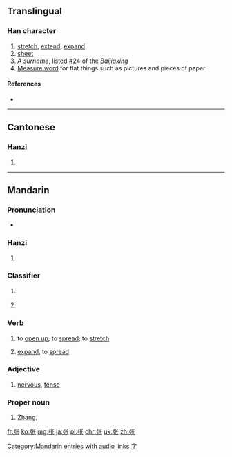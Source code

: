{{also|張}}
==Translingual==

===Han character===
{{Han char|rn=57|rad=弓|as=04|sn=7|four=|canj=弓心人 (NPO)|ids=⿰[[弓]][[长]]}}

# [[stretch]], [[extend]], [[expand]]
# [[sheet]]
# ''A [[surname]]'', listed #24 of the ''[[:w:Baijiaxing|Baijiaxing]]''
# [[:w:Measure word|Measure word]] for flat things such as pictures and pieces of paper

====References====
* {{Han ref|kx=0357.211|hdz=20992.060|uh=5F20|ud=24352}}

----

==Cantonese==

===Hanzi===
{{yue-hanzi|jyut=zoeng1|y=jeung1|tra=張}}

# {{defn|lang=yue|sort=弓04}}

----

==Mandarin==

===Pronunciation===
* {{audio|zh-zhāng.ogg|audio|lang=cmn}}

===Hanzi===
{{cmn-hanzi|tra=張|pin=[[zhāng]] ([[zhang1]]), [[Zhāng]] ([[Zhang1]]), [[zhàng]] ([[zhang4]])|wg=chang<sup>1</sup>, Chang<sup>1</sup>, chang<sup>4</sup>}}

# {{defn|lang=cmn|sort=弓04}}

===Classifier===
{{cmn-cls|s|pin=zhāng|sort=zhang1|tra=張|sim=张}}

# {{non-gloss definition|classifier for for flat things}}
#: {{zh-usex|一 张 地图|a map|link=y}}
#: {{zh-usex|一 张 桌子|a table|link=y}}
# {{non-gloss definition|classifier for votes}}

===Verb===
{{cmn-verb|s|pin=zhāng|sort=zhang1|tra=張|sim=张}}

# to [[open up]]; to [[spread]]; to [[stretch]]
#: {{zh-usex|张开|to open up, to spread|link=y}}
#: {{zh-usex|张口|to gape, to yawn|link=y}}
# [[expand]], to [[spread]]
#: {{zh-usex|扩张|to expand, expansion|link=y}}
#: {{zh-usex|声张|to make public, to disclose|link=y}}

===Adjective===
{{cmn-adj|s|pin=zhāng|sort=zhang1|tra=張|sim=张}}

# [[nervous]], [[tense]]
#: {{zh-usex|紧张|nervous|link=y}}
#: {{zh-usex|张力|tension|link=y}}

===Proper noun===
{{cmn-proper noun|s|pin=zhāng|sort=zhang1|tra=張|sim=张}}

# {{surname|lang=cmn}} [[Zhang]], {{non-gloss definition|listed #24 of the ''[[:w:Baijiaxing|Baijiaxing]]''}}

[[Category:Mandarin entries with audio links]]
[[Category:Mandarin surnames|字]]

[[fr:张]]
[[ko:张]]
[[mg:张]]
[[ja:张]]
[[pl:张]]
[[chr:张]]
[[uk:张]]
[[zh:张]]